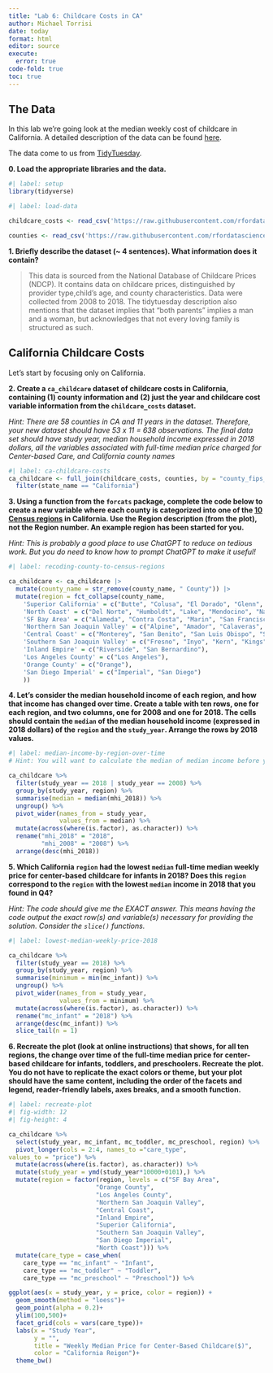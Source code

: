 ```yaml
---
title: "Lab 6: Childcare Costs in CA"
author: Michael Torrisi
date: today
format: html
editor: source
execute: 
  error: true
code-fold: true
toc: true
---
```


## The Data

In this lab we're going look at the median weekly cost of childcare in
California. A detailed description of the data can be found [here](https://github.com/rfordatascience/tidytuesday/blob/master/data/2023/2023-05-09/readme.md).

The data come to us from [TidyTuesday](https://github.com/rfordatascience/tidytuesday).

**0. Load the appropriate libraries and the data.**

```r
#| label: setup
library(tidyverse)
```

```r
#| label: load-data

childcare_costs <- read_csv('https://raw.githubusercontent.com/rfordatascience/tidytuesday/master/data/2023/2023-05-09/childcare_costs.csv')

counties <- read_csv('https://raw.githubusercontent.com/rfordatascience/tidytuesday/master/data/2023/2023-05-09/counties.csv')
```

**1. Briefly describe the dataset (~ 4 sentences). What information does it contain?**

> This data is sourced from the National Database of Childcare Prices (NDCP). It contains data on childcare prices, distinguished by  provider type,child's age, and county characteristics. Data were collected from 2008 to 2018. The tidytuesday description also mentions that the dataset implies that "both parents" implies a man and a woman, but acknowledges that not every loving family is structured as such.

## California Childcare Costs

Let's start by focusing only on California. 

**2. Create a `ca_childcare` dataset of childcare costs in California, containing (1) county information and (2) just the year and childcare cost variable information from the `childcare_costs` dataset.** 

*Hint: There are 58 counties in CA and 11 years in the dataset. Therefore, your new dataset should have 53 x 11 = 638 observations. The final data set should have study year, median household income expressed in 2018 dollars, all the variables associated with full-time median price charged for Center-based Care, and California county names*

```r
#| label: ca-childcare-costs
ca_childcare <- full_join(childcare_costs, counties, by = "county_fips_code") %>% 
  filter(state_name == "California")
```

**3. Using a function from the `forcats` package, complete the code below to create a new variable where each county is categorized into one of the [10 Census regions](https://census.ca.gov/regions/) in California. Use the Region description (from the plot), not the Region number. An example region has been started for you.**  

*Hint: This is probably a good place to use ChatGPT to reduce on tedious work. But you do need to know how to prompt ChatGPT to make it useful!*

```r
#| label: recoding-county-to-census-regions

ca_childcare <- ca_childcare |> 
  mutate(county_name = str_remove(county_name, " County")) |> 
  mutate(region = fct_collapse(county_name,
    'Superior California' = c("Butte", "Colusa", "El Dorado", "Glenn", "Lassen", "Modoc", "Nevada", "Placer", "Plumas", "Sacramento", "Shasta", "Sierra", "Siskiyou", "Sutter", "Tehama", "Yolo", "Yuba"),
    'North Coast' = c("Del Norte", "Humboldt", "Lake", "Mendocino", "Napa", "Sonoma", "Trinity"),
    'SF Bay Area' = c("Alameda", "Contra Costa", "Marin", "San Francisco", "San Mateo", "Santa Clara", "Solano"),
    'Northern San Joaquin Valley' = c("Alpine", "Amador", "Calaveras", "Madera", "Mariposa", "Merced", "Mono", "San Joaquin", "Stanislaus", "Tuolumne"),
    'Central Coast' = c("Monterey", "San Benito", "San Luis Obispo", "Santa Barbara", "Santa Cruz", "Ventura"),
    'Southern San Joaquin Valley' = c("Fresno", "Inyo", "Kern", "Kings", "Tulare"),
    'Inland Empire' = c("Riverside", "San Bernardino"),
    'Los Angeles County' = c("Los Angeles"),
    'Orange County' = c("Orange"),
    'San Diego Imperial' = c("Imperial", "San Diego")
    ))
```


**4. Let's consider the median household income of each region, and how that income has changed over time. Create a table with ten rows, one for each region, and two columns, one for 2008 and one for 2018. The cells should contain the `median` of the median household income (expressed in 2018 dollars) of the `region` and the `study_year`. Arrange the rows by 2018 values.**

```r
#| label: median-income-by-region-over-time
# Hint: You will want to calculate the median of median income before you make columns for 2008/2018 by transforming the data

ca_childcare %>% 
  filter(study_year == 2018 | study_year == 2008) %>% 
  group_by(study_year, region) %>% 
  summarise(median = median(mhi_2018)) %>% 
  ungroup() %>% 
  pivot_wider(names_from = study_year,
              values_from = median) %>% 
  mutate(across(where(is.factor), as.character)) %>% 
  rename("mhi_2018" = "2018",
         "mhi_2008" = "2008") %>% 
  arrange(desc(mhi_2018))
```



**5. Which California `region` had the lowest `median` full-time median weekly price for center-based childcare for infants in 2018? Does this `region` correspond to the `region` with the lowest `median` income in 2018 that you found in Q4?**  

*Hint: The code should give me the EXACT answer. This means having the code output the exact row(s) and variable(s) necessary for providing the solution. Consider the `slice()` functions.*

```r
#| label: lowest-median-weekly-price-2018

ca_childcare %>% 
  filter(study_year == 2018) %>% 
  group_by(study_year, region) %>% 
  summarise(minimum = min(mc_infant)) %>% 
  ungroup() %>% 
  pivot_wider(names_from = study_year,
              values_from = minimum) %>% 
  mutate(across(where(is.factor), as.character)) %>% 
  rename("mc_infant" = "2018") %>% 
  arrange(desc(mc_infant)) %>% 
  slice_tail(n = 1)
```

**6. Recreate the plot (look at online instructions) that shows, for all ten regions, the change over time of the full-time median price for center-based childcare for infants, toddlers, and preschoolers. Recreate the plot. You do not have to replicate the exact colors or theme, but your plot should have the same content, including the order of the facets and legend, reader-friendly labels, axes breaks, and a  smooth function.**


```r
#| label: recreate-plot
#| fig-width: 12
#| fig-height: 4

ca_childcare %>%
  select(study_year, mc_infant, mc_toddler, mc_preschool, region) %>% 
  pivot_longer(cols = 2:4, names_to ="care_type",
values_to = "price") %>%
  mutate(across(where(is.factor), as.character)) %>% 
  mutate(study_year = ymd(study_year*10000+0101),) %>% 
  mutate(region = factor(region, levels = c("SF Bay Area",
                        "Orange County",
                        "Los Angeles County",
                        "Northern San Joaquin Valley",
                        "Central Coast",
                        "Inland Empire",
                        "Superior California",
                        "Southern San Joaquin Valley",
                        "San Diego Imperial",
                        "North Coast"))) %>%
  mutate(care_type = case_when(
    care_type == "mc_infant" ~ "Infant",
    care_type == "mc_toddler" ~ "Toddler",
    care_type == "mc_preschool" ~ "Preschool")) %>%

ggplot(aes(x = study_year, y = price, color = region)) +
  geom_smooth(method = "loess")+
  geom_point(alpha = 0.2)+
  ylim(100,500)+
  facet_grid(cols = vars(care_type))+
  labs(x = "Study Year",
       y = "",
       title = "Weekly Median Price for Center-Based Childcare($)",
       color = "California Reigon")+
  theme_bw()
```
